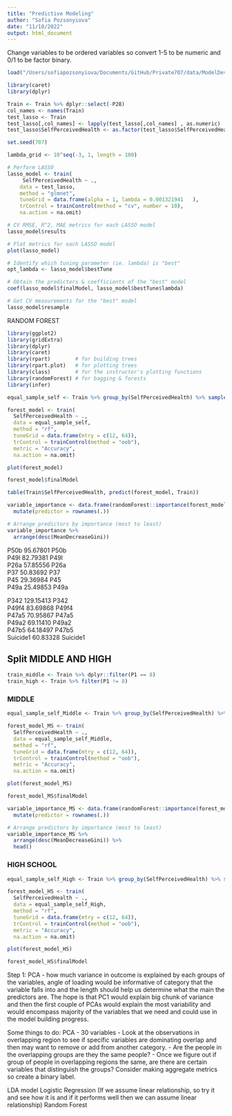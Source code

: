 ```yaml
---
title: "Predictive Modeling"
author: "Sofia Pozsonyiova"
date: "11/10/2022"
output: html_document
---
```


Change variables to be ordered variables so convert 1-5 to be numeric and 0/1 to be factor binary. 



```r
load("/Users/sofiapozsonyiova/Documents/GitHub/Private707/data/ModelDev_Train.RData")
```

```r
library(caret)
library(dplyr)

Train <- Train %>% dplyr::select(-P28)
col_names <- names(Train)
test_lasso <- Train
test_lasso[,col_names] <- lapply(test_lasso[,col_names] , as.numeric)
test_lasso$SelfPerceivedHealth <- as.factor(test_lasso$SelfPerceivedHealth)
```


```r
set.seed(707)

lambda_grid <- 10^seq(-3, 1, length = 100)

# Perform LASSO
lasso_model <- train(
     SelfPerceivedHealth ~ .,
    data = test_lasso,
    method = "glmnet",
    tuneGrid = data.frame(alpha = 1, lambda = 0.001321941	),
    trControl = trainControl(method = "cv", number = 10),
    na.action = na.omit)

```

```r
# CV RMSE, R^2, MAE metrics for each LASSO model
lasso_model$results

# Plot metrics for each LASSO model
plot(lasso_model)
```


```r
# Identify which tuning parameter (ie. lambda) is "best" 
opt_lambda <- lasso_model$bestTune

# Obtain the predictors & coefficients of the "best" model 
coef(lasso_model$finalModel, lasso_model$bestTune$lambda)

# Get CV measurements for the "best" model
lasso_model$resample


```


 RANDOM FOREST 
 
```r
library(ggplot2)
library(gridExtra)
library(dplyr)
library(caret)
library(rpart)        # for building trees
library(rpart.plot)   # for plotting trees
library(class)        # for the instructor's plotting functions
library(randomForest) # for bagging & forests
library(infer)
```
 
```r
equal_sample_self <- Train %>% group_by(SelfPerceivedHealth) %>% sample_frac(.3)
```
 
```r
forest_model <- train(
  SelfPerceivedHealth ~ .,
  data = equal_sample_self,
  method = "rf",
  tuneGrid = data.frame(mtry = c(12, 64)),
  trControl = trainControl(method = "oob"),
  metric = "Accuracy",
  na.action = na.omit)
```

```r
plot(forest_model)
```

```r
forest_model$finalModel
```

```r
table(Train$SelfPerceivedHealth, predict(forest_model, Train))
```

```r
variable_importance <- data.frame(randomForest::importance(forest_model$finalModel)) %>% 
  mutate(predictor = rownames(.))

# Arrange predictors by importance (most to least)
variable_importance %>% 
  arrange(desc(MeanDecreaseGini)) 
```
P50b	95.67801	P50b		
P49l	82.79381	P49l		
P26a	57.85556	P26a		
P37	50.83692	P37		
P45	29.36984	P45		
P49a	25.49853	P49a


P342	129.15413	P342		
P49f4	83.69868	P49f4		
P47a5	70.95867	P47a5		
P49a2	69.11410	P49a2		
P47b5	64.18497	P47b5		
Suicide1	60.83328	Suicide1



## Split MIDDLE AND HIGH 
```r
train_middle <- Train %>% dplyr::filter(P1 == 8)
train_high <- Train %>% filter(P1 != 8)
```



### MIDDLE 

```r
equal_sample_self_Middle <- Train %>% group_by(SelfPerceivedHealth) %>% sample_frac(.2)
```
 
```r
forest_model_MS <- train(
  SelfPerceivedHealth ~ .,
  data = equal_sample_self_Middle,
  method = "rf",
  tuneGrid = data.frame(mtry = c(12, 64)),
  trControl = trainControl(method = "oob"),
  metric = "Accuracy",
  na.action = na.omit)
```

```r
plot(forest_model_MS)
```

```r
forest_model_MS$finalModel
```

```r
variable_importance_MS <- data.frame(randomForest::importance(forest_model_MS$finalModel)) %>% 
  mutate(predictor = rownames(.))

# Arrange predictors by importance (most to least)
variable_importance_MS %>% 
  arrange(desc(MeanDecreaseGini)) %>% 
  head()
```

### HIGH SCHOOL 

```r
equal_sample_self_High <- Train %>% group_by(SelfPerceivedHealth) %>% sample_frac(.1)
```
 
```r
forest_model_HS <- train(
  SelfPerceivedHealth ~ .,
  data = equal_sample_self_High,
  method = "rf",
  tuneGrid = data.frame(mtry = c(12, 64)),
  trControl = trainControl(method = "oob"),
  metric = "Accuracy",
  na.action = na.omit)
```

```r
plot(forest_model_HS)
```

```r
forest_model_HS$finalModel
```



Step 1: 
PCA - how much variance in outcome is explained by each groups of the variables, angle of loading would be informative of category that the variable falls into and the length should help us determine what the main the predictors are. The hope is that PC1 would explain big chunk of variance and then the first couple of PCAs would explain the most variability and would encompass majority of the variables that we need and could use in the model building progress. 

Some things to do: 
PCA - 30 variables 
- Look at the observations in overlapping region to see if specific variables are dominating overlap and then may want to remove or add from another category. 
- Are the people in the overlapping groups are they the same people? 
- Once we figure out if group of people in overlapping regions the same, are there are certain variables that distinguish the groups? Consider making aggregate metrics so create a binary label. 


LDA model
Logistic Regression (If we assume linear relationship, so try it and see how it is and if it performs well then we can assume linear relationship)
Random Forest 













